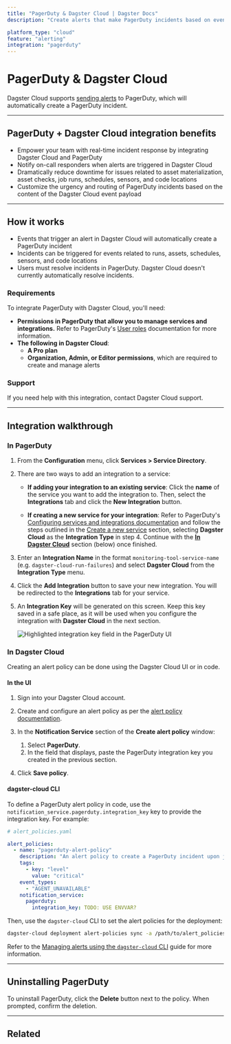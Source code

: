 ```yaml
---
title: "PagerDuty & Dagster Cloud | Dagster Docs"
description: "Create alerts that make PagerDuty incidents based on events in Dagster Cloud."

platform_type: "cloud"
feature: "alerting"
integration: "pagerduty"
---
```


# PagerDuty & Dagster Cloud

<ApplicableDagsterProduct />

Dagster Cloud supports [sending alerts](/dagster-cloud/managing-deployments/alerts) to PagerDuty, which will automatically create a PagerDuty incident.

---

## PagerDuty + Dagster Cloud integration benefits

- Empower your team with real-time incident response by integrating Dagster Cloud and PagerDuty
- Notify on-call responders when alerts are triggered in Dagster Cloud
- Dramatically reduce downtime for issues related to asset materialization, asset checks, job runs, schedules, sensors, and code locations
- Customize the urgency and routing of PagerDuty incidents based on the content of the Dagster Cloud event payload

---

## How it works

- Events that trigger an alert in Dagster Cloud will automatically create a PagerDuty incident
- Incidents can be triggered for events related to runs, assets, schedules, sensors, and code locations
- Users must resolve incidents in PagerDuty. Dagster Cloud doesn't currently automatically resolve incidents.

### Requirements

To integrate PagerDuty with Dagster Cloud, you'll need:

- **Permissions in PagerDuty that allow you to manage services and integrations.** Refer to PagerDuty's [User roles](https://support.pagerduty.com/docs/user-roles) documentation for more information.
- **The following in Dagster Cloud**:
  - **A Pro plan**
  - **Organization, Admin, or Editor permissions**, which are required to create and manage alerts

### Support

If you need help with this integration, contact Dagster Cloud support.

---

## Integration walkthrough

### In PagerDuty

1. From the **Configuration** menu, click **Services > Service Directory**.

2. There are two ways to add an integration to a service:

   - **If adding your integration to an existing service**: Click the **name** of the service you want to add the integration to. Then, select the **Integrations** tab and click the **New Integration** button.

   - **If creating a new service for your integration**: Refer to PagerDuty's [Configuring services and integrations documentation](https://support.pagerduty.com/docs/services-and-integrations#section-configuring-services-and-integrations) and follow the steps outlined in the [Create a new service](https://support.pagerduty.com/docs/services-and-integrations#section-create-a-new-service) section, selecting **Dagster Cloud** as the **Integration Type** in step 4. Continue with the [**In Dagster Cloud**](#in-dagster-cloud) section (below) once finished.

3. Enter an **Integration Name** in the format `monitoring-tool-service-name` (e.g. `dagster-cloud-run-failures`) and select **Dagster Cloud** from the **Integration Type** menu.

4. Click the **Add Integration** button to save your new integration. You will be redirected to the **Integrations** tab for your service.

5. An **Integration Key** will be generated on this screen. Keep this key saved in a safe place, as it will be used when you configure the integration with **Dagster Cloud** in the next section.

   <!-- ![Highlighted integration key field in the PagerDuty UI](/images/dagster-cloud/alerts/pagerduty-integration-key.png) -->

   <Image
   alt="Highlighted integration key field in the PagerDuty UI"
   src="/images/dagster-cloud/alerts/pagerduty-integration-key.png"
   width={1920}
   height={1015}
   />

### In Dagster Cloud

Creating an alert policy can be done using the Dagster Cloud UI or in code.

<TabGroup>
<TabItem name="In the UI">

#### In the UI

1. Sign into your Dagster Cloud account.

2. Create and configure an alert policy as per the [alert policy documentation](/dagster-cloud/managing-deployments/alerts/managing-alerts-in-ui#creating-alert-policies).

3. In the **Notification Service** section of the **Create alert policy** window:

   1. Select **PagerDuty**.
   2. In the field that displays, paste the PagerDuty integration key you created in the previous section.

4. Click **Save policy**.

</TabItem>
<TabItem name="dagster-cloud CLI">

#### dagster-cloud CLI

To define a PagerDuty alert policy in code, use the `notification_service.pagerduty.integration_key` key to provide the integration key. For example:

```yaml file=/dagster_cloud/alerts/pagerduty_policy.yaml
# alert_policies.yaml

alert_policies:
  - name: "pagerduty-alert-policy"
    description: "An alert policy to create a PagerDuty incident upon job failure."
    tags:
      - key: "level"
        value: "critical"
    event_types:
      - "AGENT_UNAVAILABLE"
    notification_service:
      pagerduty:
        integration_key: TODO: USE ENVVAR?
```

Then, use the `dagster-cloud` CLI to set the alert policies for the deployment:

```bash file=/dagster_cloud/alerts/cli_commands.yaml startafter=start_set_alerts endbefore=end_set_alerts
dagster-cloud deployment alert-policies sync -a /path/to/alert_policies.yaml
```

Refer to the [Managing alerts using the `dagster-cloud` CLI](/dagster-cloud/managing-deployments/alerts/managing-alerts-cli) guide for more information.

</TabItem>
</TabGroup>

---

## Uninstalling PagerDuty

To uninstall PagerDuty, click the **Delete** button next to the policy. When prompted, confirm the deletion.

---

## Related

<ArticleList>
  <ArticleListItem
    title="Dagster Cloud alerts"
    href="/dagster-cloud/managing-deployments/alerts"
  ></ArticleListItem>
  <ArticleListItem
    title="Managing alerts in Dagster Cloud"
    href="/dagster-cloud/managing-deployments/alerts/managing-alerts-in-ui"
  ></ArticleListItem>
  <ArticleListItem
    title="Managing alerts using the dagster-cloud CLI"
    href="/dagster-cloud/managing-deployments/alerts/managing-alerts-cli"
  ></ArticleListItem>
  <ArticleListItem
    title="Deployment settings"
    href="/dagster-cloud/managing-deployments/deployment-settings-reference"
  ></ArticleListItem>
  <ArticleListItem
    title="dagster-cloud CLI"
    href="/dagster-cloud/managing-deployments/dagster-cloud-cli"
  ></ArticleListItem>
  <ArticleListItem
    title="dagster_cloud.yaml"
    href="/dagster-cloud/managing-deployments/dagster-cloud-yaml"
  ></ArticleListItem>
</ArticleList>
